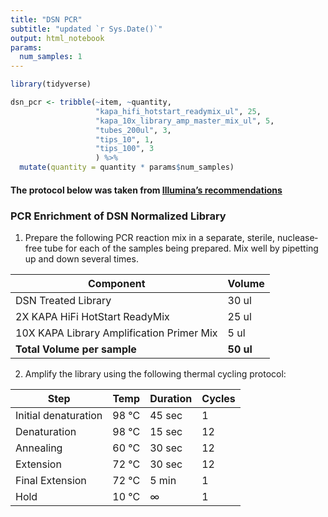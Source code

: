 ```yaml
---
title: "DSN PCR"
subtitle: "updated `r Sys.Date()`"
output: html_notebook
params:
  num_samples: 1
---
```

```r
library(tidyverse)
```

```r
dsn_pcr <- tribble(~item, ~quantity,
                   "kapa_hifi_hotstart_readymix_ul", 25,
                   "kapa_10x_library_amp_master_mix_ul", 5,
                   "tubes_200ul", 3,
                   "tips_10", 1,
                   "tips_100", 3
                   ) %>% 
  mutate(quantity = quantity * params$num_samples)
```

#### The protocol below was taken from [Illumina's recommendations](https://github.com/pinskylab/laboratory/blob/master/documentation/dsn_normalization_sampleprep_application_note_15014673_c.pdf)

### PCR Enrichment of DSN Normalized Library

1. Prepare the following PCR reaction mix in a separate, sterile, nuclease‐free tube for each of the samples being prepared.  Mix well by pipetting up and down several times.  

|Component|Volume|
|---------|------|
|DSN Treated Library | 30 ul|
|2X KAPA HiFi HotStart ReadyMix| 25 ul|
|10X KAPA Library Amplification Primer Mix| 5 ul|
|**Total Volume per sample**|**50 ul**|


2. Amplify the library using the following thermal cycling protocol:  


|Step|Temp|Duration|Cycles|
|----|----|--------|------|
|Initial denaturation|98 °C|45 sec|1|
|Denaturation|98 °C|15 sec|12|
|Annealing|60 °C|30 sec|12|
|Extension|72 °C|30 sec|12|
|Final Extension|72 °C|5 min|1|
|Hold|10 °C | ∞|1|


